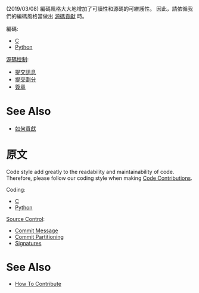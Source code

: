 (2019/03/08)
編碼風格大大地增加了可讀性和源碼的可維護性。
因此，請依循我們的編碼風格當做出 [[Code Contributions|源碼貢獻]] 時。

編碼:
* [[Code Style-C|C]]
* [[Code Style-Python|Python]]


[[Source Control|源碼控制]]:
* [[Commit Message Format|提交訊息]]
* [[Commit Partitioning|提交劃分]]
* [[Commit Signature Format|簽章]]

= See Also =
* [[How To Contribute|如何貢獻]]

= 原文 =
Code style add greatly to the readability and maintainability of code.
Therefore, please follow our coding style when making [[Code Contributions]].


Coding:
* [[Code Style-C|C]]
* [[Code Style-Python|Python]]


[[Source Control]]:
* [[Commit Message Format|Commit Message]]
* [[Commit Partitioning|Commit Partitioning]]
* [[Commit Signature Format|Signatures]]

= See Also =
* [[How To Contribute]]